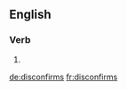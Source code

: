 ==English==

===Verb===
{{head|en}}

# {{en-third-person singular of|disconfirm}}

[[de:disconfirms]]
[[fr:disconfirms]]